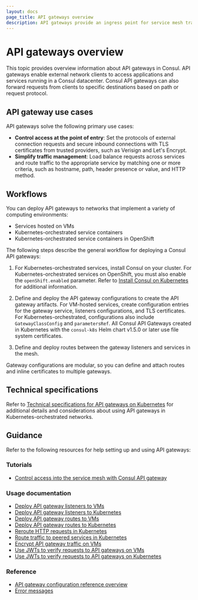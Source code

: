 ```yaml
---
layout: docs
page_title: API gateways overview
description: API gateways provide an ingress point for service mesh traffic. Learn how API gateways add listeners for external traffic and route HTTP requests to services in the mesh.
---
```


# API gateways overview

This topic provides overview information about API gateways in Consul. API gateways enable external network clients to access applications and services running in a Consul datacenter. Consul API gateways can also forward requests from clients to specific destinations based on path or request protocol.

## API gateway use cases

API gateways solve the following primary use cases:

- **Control access at the point of entry**: Set the protocols of external connection requests and secure inbound connections with TLS certificates from trusted providers, such as Verisign and Let's Encrypt.
- **Simplify traffic management**: Load balance requests across services and route traffic to the appropriate service by matching one or more criteria, such as hostname, path, header presence or value, and HTTP method.

## Workflows

You can deploy API gateways to networks that implement a variety of computing environments: 

- Services hosted on VMs
- Kubernetes-orchestrated service containers
- Kubernetes-orchestrated service containers in OpenShift

The following steps describe the general workflow for deploying a Consul API gateways:

1. For Kubernetes-orchestrated services, install Consul on your cluster. For Kubernetes-orchestrated services on OpenShift, you must also enable the `openShift.enabled` parameter. Refer to [Install Consul on Kubernetes](/consul/docs/connect/gateways/api-gateway/install-k8s) for additional information.  
1. Define and deploy the API gateway configurations to create the API gateway artifacts. For VM-hosted services, create configuration entries for the gateway service, listeners configurations, and TLS certificates. For Kubernetes-orchestrated, configurations also include `GatewayClassConfig` and `parametersRef`.  All Consul API Gateways created in Kubernetes with the `consul-k8s` Helm chart v1.5.0 or later use file system certificates.

1. Define and deploy routes between the gateway listeners and services in the mesh. 

Gateway configurations are modular, so you can define and attach routes and inline certificates to multiple gateways.

## Technical specifications

Refer to [Technical specifications for API gateways on Kubernetes](/consul/docs/connect/gateways/api-gateway/tech-specs) for additional details and considerations about using API gateways in Kubernetes-orchestrated networks. 

## Guidance

Refer to the following resources for help setting up and using API gateways:

### Tutorials

- [Control access into the service mesh with Consul API gateway](/consul/tutorials/developer-mesh/kubernetes-api-gateway)

### Usage documentation

- [Deploy API gateway listeners to VMs](/consul/docs/connect/gateways/api-gateway/deploy/listeners-vms)
- [Deploy API gateway listeners to Kubernetes](/consul/docs/connect/gateways/api-gateway/deploy/listeners-k8s)
- [Deploy API gateway routes to VMs](/consul/docs/connect/gateways/api-gateway/define-routes/routes-vms)
- [Deploy API gateway routes to Kubernetes](/consul/docs/connect/gateways/api-gateway/define-routes/routes-k8s)
- [Reroute HTTP requests in Kubernetes](/consul/docs/connect/gateways/api-gateway/define-routes/reroute-http-requests)
- [Route traffic to peered services in Kubernetes](/consul/docs/connect/gateways/api-gateway/define-routes/route-to-peered-services)
- [Encrypt API gateway traffic on VMs](/consul/docs/connect/gateways/api-gateway/secure-traffic/encrypt-vms)
- [Use JWTs to verify requests to API gateways on VMs](/consul/docs/connect/gateways/api-gateway/secure-traffic/verify-jwts-vms)
- [Use JWTs to verify requests to API gateways on Kubernetes](/consul/docs/connect/gateways/api-gateway/secure-traffic/verify-jwts-k8s)

### Reference

- [API gateway configuration reference overview](/consul/docs/connect/gateways/api-gateway/configuration/)
- [Error messages](/consul/docs/connect/gateways/api-gateway/errors)
